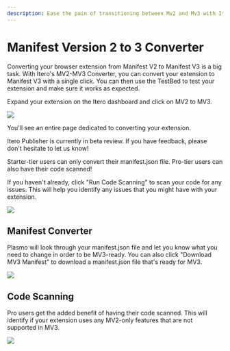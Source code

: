 ```yaml
---
description: Ease the pain of transitioning between Mv2 and Mv3 with Itero's Migration Toolkits.
---
```


# Manifest Version 2 to 3 Converter

Converting your browser extension from Manifest V2 to Manifest V3 is a big task. With Itero's MV2-MV3 Converter, you can convert your extension to Manifest V3 with a single click. You can then use the TestBed to test your extension and make sure it works as expected.

Expand your extension on the Itero dashboard and click on MV2 to MV3.

![](@screenshots/example-mv2-extension.png)

You'll see an entire page dedicated to converting your extension.


<Callout>
  Itero Publisher is currently in beta review. If you have feedback, please
  don't hesitate to let us know!
</Callout>

Starter-tier users can only convert their manifest.json file. Pro-tier users can
also have their code scanned!

If you haven't already, click "Run Code Scanning" to scan your code for any issues. This will help you identify any issues that you might have with your extension.

![](@screenshots/mv2-to-mv3-migration.png)

## Manifest Converter

Plasmo will look through your manifest.json file and let you know what you need to change in order to be MV3-ready. You can also click "Download MV3 Manifest" to download a manifest.json file that's ready for MV3.

![](@screenshots/seven-issues-found.png)

## Code Scanning

Pro users get the added benefit of having their code scanned. This will identify if your extension uses any MV2-only features that are not supported in MV3.

![](@screenshots/58-issues.png)
